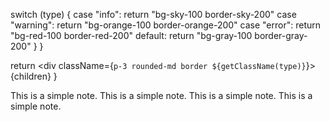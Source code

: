   switch (type) {
    case "info": return "bg-sky-100 border-sky-200"
    case "warning": return "bg-orange-100 border-orange-200"
    case "error": return "bg-red-100 border-red-200"
    default: return "bg-gray-100 border-gray-200"
  }
}

  return <div className={`p-3 rounded-md border ${getClassName(type)}`}>{children}</div>
}

<Note>
  This is a simple note.
</Note>

<Note type="info">
  This is a simple note.
</Note>

<Note type="warning">
  This is a simple note.
</Note>

<Note type="error">
  This is a simple note.
</Note>